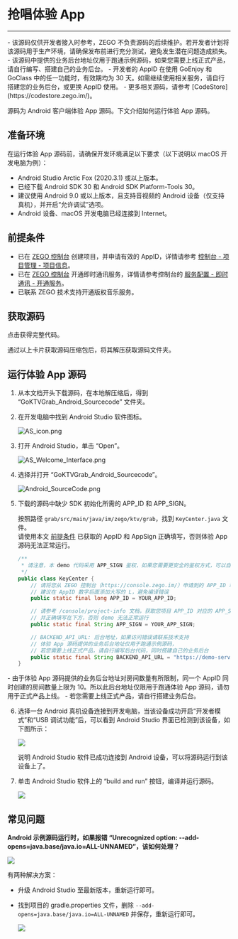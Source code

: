 # 抢唱体验 App

- - -

<Warning title="注意">
- 该源码仅供开发者接入时参考，ZEGO 不负责源码的后续维护。若开发者计划将该源码用于生产环境，请确保发布前进行充分测试，避免发生潜在问题造成损失。
- 该源码中提供的业务后台地址仅用于跑通示例源码，如果您需要上线正式产品，请自行编写、搭建自己的业务后台。
- 开发者的 AppID 在使用 GoEnjoy 和 GoClass 中的任一功能时，有效期均为 30 天。如需继续使用相关服务，请自行搭建您的业务后台，或更换 AppID 使用。
- 更多相关源码，请参考 [CodeStore](https://codestore.zego.im/)。
</Warning>

源码为 Android 客户端体验 App 源码。下文介绍如何运行体验 App 源码。

## 准备环境

在运行体验 App 源码前，请确保开发环境满足以下要求（以下说明以 macOS 开发电脑为例）：

- Android Studio Arctic Fox (2020.3.1) 或以上版本。
- 已经下载 Android SDK 30 和 Android SDK Platform-Tools 30。
- 建议使用 Android 9.0 或以上版本，且支持音视频的 Android 设备（仅支持真机），并开启“允许调试”选项。
- Android 设备、macOS 开发电脑已经连接到 Internet。


## 前提条件

- 已在 [ZEGO 控制台](https://console.zego.im/) 创建项目，并申请有效的 AppID，详情请参考 [控制台 - 项目管理 - 项目信息](/console/project-info)。
- 已在 [ZEGO 控制台](https://console.zego.im) 开通即时通讯服务，详情请参考控制台的 [服务配置 - 即时通讯 - 开通服务](/console/service-configuration/im/activate-service)。
- 已联系 ZEGO 技术支持开通版权音乐服务。

## 获取源码

<Card title="示例源码" href="https://codestore.zego.im/project/18">点击获得完整代码。</Card>

通过以上卡片获取源码压缩包后，将其解压获取源码文件夹。

## 运行体验 App 源码

1. 从本文档开头下载源码，在本地解压缩后，得到 “GoKTVGrab_Android_Sourcecode” 文件夹。

2. 在开发电脑中找到 Android Studio 软件图标。

    <Frame width="128" height="auto">
      <img src="https://storage.zego.im/sdk-doc/Pics/GoEnjoy/online_KTV/SampleCodes/AS_icon.png" alt="AS_icon.png"/>
    </Frame>

3. 打开 Android Studio，单击 “Open”。   

    <Frame width="512" height="auto" ><img src="https://storage.zego.im/sdk-doc/Pics/GoEnjoy/online_KTV/SampleCodes/AS_Welcome_Interface.png" alt="AS_Welcome_Interface.png"/></Frame>

4. 选择并打开 “GoKTVGrab_Android_Sourcecode”。

    <Frame width="512" height="auto" ><img src="https://storage.zego.im/sdk-doc/Pics/GoEnjoy/KTVGrab/Android/Android_SourceCode.png" alt="Android_SourceCode.png"/></Frame>

5. 下载的源码中缺少 SDK 初始化所需的 APP_ID 和 APP_SIGN。   

    按照路径 `grab/src/main/java/im/zego/ktv/grab`，找到 `KeyCenter.java` 文件。   
    请使用本文 [前提条件](./grab-the-mic.mdx#前提条件) 已获取的 AppID 和 AppSign 正确填写，否则体验 App 源码无法正常运行。

    ```java
    /**
     * 请注意，本 demo 代码采用 APP_SIGN 鉴权，如果您需要更安全的鉴权方式，可以自行切换为 Token 鉴权
     */
    public class KeyCenter {
        // 请将您从 ZEGO 控制台（https://console.zego.im/）申请到的 APP_ID 填写在下方
        // 建议在 AppID 数字后面添加大写的 L，避免编译错误
        public static final long APP_ID = YOUR_APP_ID;

        // 请参考 /console/project-info 文档，获取您项目 APP_ID 对应的 APP_SIGN（长度为 64 位的字符串）
        // 并正确填写在下方，否则 demo 无法正常运行
        public static final String APP_SIGN = YOUR_APP_SIGN;

        // BACKEND_API_URL: 后台地址，如果访问错误请联系技术支持
        // 体验 App 源码提供的业务后台地址仅用于跑通示例源码，
        // 若您需要上线正式产品，请自行编写后台代码，同时搭建自己的业务后台
        public static final String BACKEND_API_URL = "https://demo-server-sh.imzego.com";
    }
    ```

<Warning title="注意">
- 由于体验 App 源码提供的业务后台地址对房间数量有所限制，同一个 AppID 同时创建的房间数量上限为 10。所以此后台地址仅限用于跑通体验 App 源码，请勿用于正式产品上线。
- 若您需要上线正式产品，请自行搭建业务后台。
</Warning>

6. 选择一台 Android 真机设备连接到开发电脑，当该设备成功开启“开发者模式”和“USB 调试功能”后，可以看到 Android Studio 界面已检测到该设备，如下图所示：  

    <Frame width="512" height="auto"><img src="https://storage.zego.im/sdk-doc/Pics/GoEnjoy/LiveShow/android_device_detected.png" /></Frame>     

    说明 Android Studio 软件已成功连接到 Android 设备，可以将源码运行到该设备上了。

7. 单击 Android Studio 软件上的 “build and run” 按钮，编译并运行源码。  

    <Frame width="512" height="auto"><img src="https://storage.zego.im/sdk-doc/Pics/GoEnjoy/LiveShow/android_build_and_run.png" /></Frame>


## 常见问题

**Android 示例源码运行时，如果报错 “Unrecognized option: --add-opens=java.base/java.io=ALL-UNNAMED”，该如何处理？**

<Frame width="512" height="auto">
<img src="https://storage.zego.im/sdk-doc/Pics/GoEnjoy/AS_ALL_UNNAMED.png" />
</Frame>

有两种解决方案：

- 升级 Android Studio 至最新版本，重新运行即可。

- 找到项目的 gradle.properties 文件，删除 `--add-opens=java.base/java.io=ALL-UNNAMED` 并保存，重新运行即可。

    <Frame width="512" height="auto">
    <img src="https://storage.zego.im/sdk-doc/Pics/GoEnjoy/AS_ALL_UNNAMED_delete.png" />
    </Frame>

